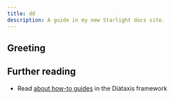 ```yaml
---
title: dd
description: A guide in my new Starlight docs site.
---
```

## Greeting

## Further reading

- Read [about how-to guides](https://diataxis.fr/how-to-guides/) in the Diátaxis framework

